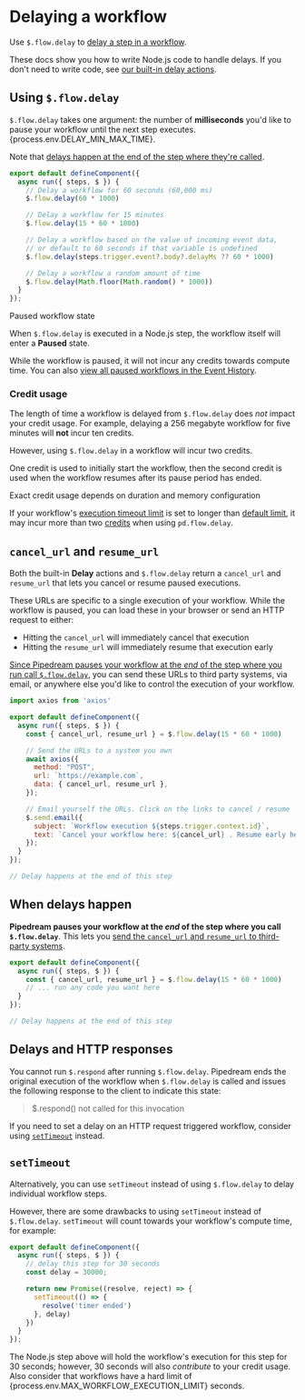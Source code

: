 
# Delaying a workflow

<VideoPlayer title="Delaying Workflow Steps" src="https://www.youtube.com/embed/IBORwBnIZ-k" startAt="148" />

Use `$.flow.delay` to [delay a step in a workflow](/core/workflows/control-flow/delay/).

These docs show you how to write Node.js code to handle delays. If you don't need to write code, see [our built-in delay actions](/core/workflows/control-flow/delay/#delay-actions).

## Using `$.flow.delay`

`$.flow.delay` takes one argument: the number of **milliseconds** you'd like to pause your workflow until the next step executes. {process.env.DELAY_MIN_MAX_TIME}.

Note that [delays happen at the end of the step where they're called](#when-delays-happen).

```javascript
export default defineComponent({
  async run({ steps, $ }) {
    // Delay a workflow for 60 seconds (60,000 ms)
    $.flow.delay(60 * 1000)

    // Delay a workflow for 15 minutes
    $.flow.delay(15 * 60 * 1000)

    // Delay a workflow based on the value of incoming event data,
    // or default to 60 seconds if that variable is undefined
    $.flow.delay(steps.trigger.event?.body?.delayMs ?? 60 * 1000)

    // Delay a workflow a random amount of time
    $.flow.delay(Math.floor(Math.random() * 1000))
  }
});
```

<Callout type="info">
Paused workflow state

When `$.flow.delay` is executed in a Node.js step, the workflow itself will enter a **Paused** state.

While the workflow is paused, it will not incur any credits towards compute time. You can also [view all paused workflows in the Event History](/core/event-history/#filtering-by-status).
</Callout>

### Credit usage

The length of time a workflow is delayed from `$.flow.delay` does _not_ impact your credit usage. For example, delaying a 256 megabyte workflow for five minutes will **not** incur ten credits.

However, using `$.flow.delay` in a workflow will incur two credits.

One credit is used to initially start the workflow, then the second credit is used when the workflow resumes after its pause period has ended.

<Callout type="info">
Exact credit usage depends on duration and memory configuration

If your workflow's [execution timeout limit](/core/workflows/settings/#execution-timeout-limit) is set to longer than [default limit](/core/limits/#time-per-execution), it may incur more than two [credits](/pricing/#credits) when using `pd.flow.delay`.
</Callout>

## `cancel_url` and `resume_url`

Both the built-in **Delay** actions and `$.flow.delay` return a `cancel_url` and `resume_url` that lets you cancel or resume paused executions.

These URLs are specific to a single execution of your workflow. While the workflow is paused, you can load these in your browser or send an HTTP request to either:

- Hitting the `cancel_url` will immediately cancel that execution
- Hitting the `resume_url` will immediately resume that execution early

[Since Pipedream pauses your workflow at the _end_ of the step where you run call `$.flow.delay`](#when-delays-happen), you can send these URLs to third party systems, via email, or anywhere else you'd like to control the execution of your workflow.

```javascript
import axios from 'axios'

export default defineComponent({
  async run({ steps, $ }) {
    const { cancel_url, resume_url } = $.flow.delay(15 * 60 * 1000)

    // Send the URLs to a system you own
    await axios({
      method: "POST",
      url: `https://example.com`,
      data: { cancel_url, resume_url },
    });

    // Email yourself the URLs. Click on the links to cancel / resume
    $.send.email({
      subject: `Workflow execution ${steps.trigger.context.id}`,
      text: `Cancel your workflow here: ${cancel_url} . Resume early here: ${resume_url}`,
    });
  }
});

// Delay happens at the end of this step
```

## When delays happen

**Pipedream pauses your workflow at the _end_ of the step where you call `$.flow.delay`**. This lets you [send the `cancel_url` and `resume_url` to third-party systems](#cancel_url-and-resume_url).

```javascript
export default defineComponent({
  async run({ steps, $ }) {
    const { cancel_url, resume_url } = $.flow.delay(15 * 60 * 1000)
    // ... run any code you want here
  }
});

// Delay happens at the end of this step
```

## Delays and HTTP responses

You cannot run `$.respond` after running `$.flow.delay`. Pipedream ends the original execution of the workflow when `$.flow.delay` is called and issues the following response to the client to indicate this state:

> $.respond() not called for this invocation

If you need to set a delay on an HTTP request triggered workflow, consider using [`setTimeout`](#settimeout) instead.

## `setTimeout`

Alternatively, you can use `setTimeout` instead of using `$.flow.delay` to delay individual workflow steps.

However, there are some drawbacks to using `setTimeout` instead of `$.flow.delay`. `setTimeout` will count towards your workflow's compute time, for example:

```javascript
export default defineComponent({
  async run({ steps, $ }) {
    // delay this step for 30 seconds
    const delay = 30000;

    return new Promise((resolve, reject) => {
      setTimeout(() => {
        resolve('timer ended')
      }, delay)
    })
  }
});

```

The Node.js step above will hold the workflow's execution for this step for 30 seconds; however, 30 seconds will also _contribute_ to your credit usage. Also consider that workflows have a hard limit of {process.env.MAX_WORKFLOW_EXECUTION_LIMIT} seconds.
